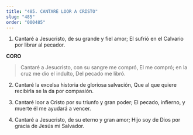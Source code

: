 ```yaml
---
title: "485. CANTARE LOOR A CRISTO"
slug: "485"
order: "000485"
---
```

1. Cantaré a Jesucristo, de su grande y fiel amor; El sufrió en el Calvario por librar al pecador.

**CORO**

> Cantaré a Jesucristo, con su sangre me compró, El me compró; en la cruz me dio el indulto,
Del pecado me libró.

2. Cantaré la excelsa historia de gloriosa salvación, Que al que quiere recibirla se la da por compasión.

3. Cantaré loor a Cristo por su triunfo y gran poder;
El pecado, infierno, y muerte él me ayudará a vencer.

3. Cantaré a Jesucristo, de su eterno y gran amor; Hijo soy de Dios por gracia de Jesús mi Salvador.

